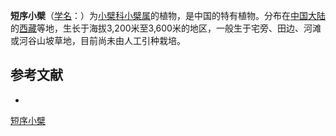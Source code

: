 {{Speciesbox
| name = 短序小檗
| status = 
| status_system = 
| image =
| genus = Berberis
| species = racemulosa
| authority = Ying
}}

'''短序小檗'''（[[学名|学名]]：{{lang|la|''Berberis racemulosa''}}）为[[小檗科|小檗科]][[小檗属|小檗属]]的植物，是中国的特有植物。分布在[[中国大陆|中国大陆]]的[[西藏|西藏]]等地，生长于海拔3,200米至3,600米的地区，一般生于宅旁、田边、河滩或河谷山坡草地，目前尚未由人工引种栽培。

== 参考文献 ==
<div class="references-small">
* {{cite web| url =http://www.bioinfo.cn/db05/KmzwSpecies.php?action=view&id=2013| title =短序小檗| work =《中国高等植物数据库全库》| publisher =中国科学院微生物研究所| author =昆明植物研究所| accessdate =2009-02-22| deadurl =yes| archiveurl =https://web.archive.org/web/20160305103856/http://www.bioinfo.cn/db05/KmzwSpecies.php?action=view&id=2013| archivedate =2016-03-05}}
</div>
{{Taxonbar|from=Q15225787}}

[[Category:小檗属|短序小檗]]


{{植物小作品}}